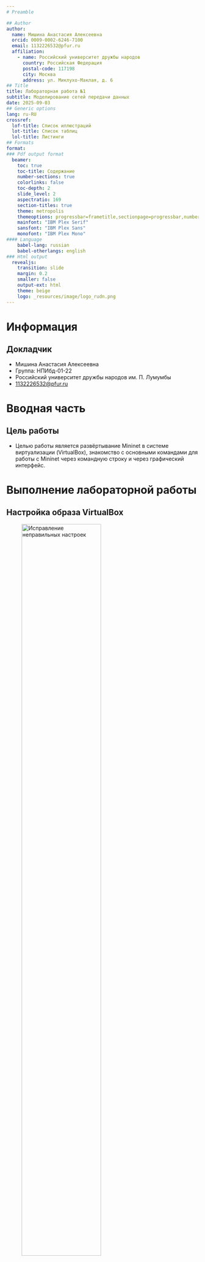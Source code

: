 ```yaml
---
# Preamble

## Author
author:
  name: Мишина Анастасия Алексеевна
  orcid: 0009-0002-6246-7100
  email: 1132226532@pfur.ru
  affiliation:
    - name: Российский университет дружбы народов
      country: Российская Федерация
      postal-code: 117198
      city: Москва
      address: ул. Миклухо-Маклая, д. 6
## Title
title: Лабораторная работа №1
subtitle: Моделирование сетей передачи данных
date: 2025-09-03
## Generic options
lang: ru-RU
crossref:
  lof-title: Список иллюстраций
  lot-title: Список таблиц
  lol-title: Листинги
## Formats
format:
### Pdf output format
  beamer:
    toc: true
    toc-title: Содержание
    number-sections: true
    colorlinks: false
    toc-depth: 2
    slide_level: 2
    aspectratio: 169
    section-titles: true
    theme: metropolis
    themeoptions: progressbar=frametitle,sectionpage=progressbar,numbering=fraction
    mainfont: "IBM Plex Serif"
    sansfont: "IBM Plex Sans"
    monofont: "IBM Plex Mono"
#### Language
    babel-lang: russian
    babel-otherlangs: english
### Html output
  revealjs:
    transition: slide
    margin: 0.2
    smaller: false
    output-ext: html
    theme: beige
    logo: _resources/image/logo_rudn.png
---
```


# Информация

## Докладчик

* Мишина Анастасия Алексеевна
* Группа: НПИбд-01-22
* Российский университет дружбы народов им. П. Лумумбы
* [1132226532@pfur.ru](mailto:1132226532@pfur.ru)

# Вводная часть

## Цель работы

- Целью работы является развёртывание Mininet в системе виртуализации (VirtualBox), знакомство с основными командами для работы с Mininet через командную строку и через графический интерфейс.

# Выполнение лабораторной работы

## Настройка образа VirtualBox

![Исправление неправильных настроек](image/1.png){#fig-001 width=70%}

## Настройка образа VirtualBox

![Настройка сети](image/2.png){#fig-002 width=70%}

## Настройка образа VirtualBox

![Настройка сети](image/3.png){#fig-003 width=70%}

## Подключение к виртуальной машине

![Запуск mininet](image/4.png){#fig-004 width=50%}

## Подключение к виртуальной машине

![Подключение к ВМ с mininet через SSH](image/5.png){#fig-005 width=70%}

## Настройка доступа в Интернет

![Просмотр IP-адресов машины](image/6.png){#fig-006 width=50%}

## Настройка доступа в Интернет

![Активация второго интерфейса](image/7.png){#fig-007 width=50%}

## Настройка доступа в Интернет

![Файл /etc/netplan/01-netcfg.yaml](image/8.png){#fig-008 width=70%}

## Обновление версии Mininet

![Обновление Mininet](image/9.png){#fig-009 width=70%}

## Обновление версии Mininet

![Номер установленной версии mininet](image/10.png){#fig-010 width=70%}

## Настройка параметров XTerm

![Настройка шрифтов XTerm](image/11.png){#fig-011 width=40%}

## Работа с Mininet из-под Windows

![Опции](image/12.png){#fig-012 width=50%}

## Работа с Mininet из-под Windows

![Опции](image/13.png){#fig-013 width=50%}

## Работа с Mininet из-под Windows

![Опция перенаправления Х11](image/14.png){#fig-014 width=50%}

## Настройка соединения X11 для суперпользователя

![Настройка соединения X11 для суперпользователя](image/15.png){#fig-015 width=70%}

# Основы работы в Mininet

## Работа в терминале

![Работа с Mininet с помощью командной строки](image/16.png){#fig-016 width=40%}

## Работа в терминале

![Работа с Mininet с помощью командной строки](image/17.png){#fig-017 width=40%}

## Работа в терминале

![Работа с Mininet с помощью командной строки](image/18.png){#fig-018 width=40%}

## Работа в терминале

![Проверка связности хостов](image/19.png){#fig-019 width=70%}

# Построение и эмуляция сети в Mininet с использованием графического интерфейса

## Построение сети

![Добавление хостов и коммутатора](image/20.png){#fig-020 width=70%}

## Настройка сети

![Настройка IP-адресов](image/21.png){#fig-021 width=50%}

## Настройка сети

![Проверка IP-адресов](image/22.png){#fig-022 width=50%}

## Проверка соединения

![Проверка соединения между хостами](image/23.png){#fig-023 width=70%}

## Настройки

![Смена базового IP-адреса](image/24.png){#fig-024 width=70%}

## Проверка

![Просмотр IP-адреса на h1](image/25.png){#fig-025 width=70%}

## Проверка

![Просмотр IP-адреса на h2](image/26.png){#fig-026 width=70%}

## Сохранение

![Сохранение топологии](image/27.png){#fig-027 width=70%}

## Выводы

- В результате выполнения данной лабораторной работы я развёрнула mininet в системе виртуализации VirtualBox, а также ознакомилась с основными командами для работы с Mininet через командную строку и через графический интерфейс.